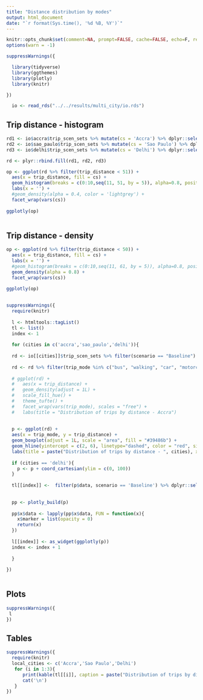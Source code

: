 ```yaml
---
title: "Distance distribution by modes"
output: html_document
date: "`r format(Sys.time(), '%d %B, %Y')`"
---
```


```r
knitr::opts_chunk$set(comment=NA, prompt=FALSE, cache=FALSE, echo=F, results='asis')
options(warn = -1)

```

```r
suppressWarnings({

  library(tidyverse)
  library(ggthemes)
  library(plotly)
  library(knitr)

})

```

```r
  
  io <- read_rds("../../results/multi_city/io.rds")
```

## Trip distance - histogram

```r

rd1 <- io$accra$trip_scen_sets %>% mutate(cs = 'Accra') %>% dplyr::select(cs, trip_distance, trip_distance_cat)
rd2 <- io$sao_paulo$trip_scen_sets %>% mutate(cs = 'Sao Paulo') %>% dplyr::select(cs, trip_distance, trip_distance_cat)
rd3 <- io$delhi$trip_scen_sets %>% mutate(cs = 'Delhi') %>% dplyr::select(cs, trip_distance, trip_distance_cat)

rd <- plyr::rbind.fill(rd1, rd2, rd3)

op <- ggplot(rd %>% filter(trip_distance < 51)) +
  aes(x = trip_distance, fill = cs) +
  geom_histogram(breaks = c(0:10,seq(11, 51, by = 5)), alpha=0.8, position="identity", aes(y = ..density..)) +
  labs(x = '') + 
  #geom_density(alpha = 0.4, color = 'lightgrey') +
  facet_wrap(vars(cs))
  
ggplotly(op)
  
```


## Trip distance - density

```r

op <- ggplot(rd %>% filter(trip_distance < 50)) +
  aes(x = trip_distance, fill = cs) +
  labs(x = '') + 
  #geom_histogram(breaks = c(0:10,seq(11, 61, by = 5)), alpha=0.8, position="identity", aes(y = ..density..)) +
  geom_density(alpha = 0.8) +
  facet_wrap(vars(cs))
  
ggplotly(op)
  
```

```r

suppressWarnings({
  require(knitr)
  
  l <- htmltools::tagList()
  tl <- list()
  index <- 1
  
  for (cities in c('accra','sao_paulo','delhi')){
  
  rd <- io[[cities]]$trip_scen_sets %>% filter(scenario == "Baseline")
  
  rd <- rd %>% filter(trip_mode %in% c("bus", "walking", "car", "motorcycle", "bicycle"))
  
  # ggplot(rd) +
  #   aes(x = trip_distance) +
  #   geom_density(adjust = 1L) +
  #   scale_fill_hue() +
  #   theme_tufte() +
  #   facet_wrap(vars(trip_mode), scales = "free") +
  #   labs(title = "Distribution of trips by distance - Accra")
  
  
  p <- ggplot(rd) +
  aes(x = trip_mode, y = trip_distance) +
  geom_boxplot(adjust = 1L, scale = "area", fill = "#39486b") +
  geom_hline(yintercept = c(2, 6), linetype="dashed", color = "red", size=0.1) +
  labs(title = paste("Distribution of trips by distance - ", cities), x = "Mode", y = "Distance (km)")
  
  if (cities == 'delhi'){
    p <- p + coord_cartesian(ylim = c(0, 100)) 
  }
  
  tl[[index]] <-  filter(p$data, scenario == 'Baseline') %>% dplyr::select(trip_mode, trip_distance) %>% rename(var = trip_distance) %>% group_by(trip_mode) %>%  summarise(mean = mean(var), median =median(var), Q1 = quantile (var, probs=0.25), Q2 = quantile (var, probs=0.50), Q3 = quantile(var, probs=0.75)) %>% mutate_if(is.numeric, round, digits = 1)
  
  
  pp <- plotly_build(p)
  
  pp$x$data <- lapply(pp$x$data, FUN = function(x){
    x$marker = list(opacity = 0)
    return(x)
  })
  
  l[[index]] <- as_widget(ggplotly(p))
  index <- index + 1
  
  }
  
})
  
```
  


## Plots

```r

suppressWarnings({
 l
})
```

## Tables

```r

suppressWarnings({
  require(knitr)
  local_cities <- c('Accra','Sao Paulo','Delhi')
   for (i in 1:3){
      print(kable(tl[[i]], caption = paste("Distribution of trips by distance - ", local_cities[i])))
      cat('\n')
   }
})
```